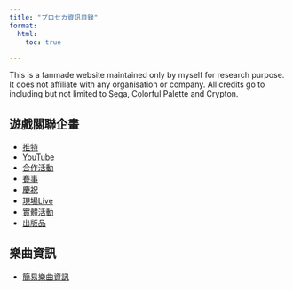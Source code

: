 ```yaml
---
title: "プロセカ資訊目錄"
format:
  html:
    toc: true

---
```

::: {.callout-important collapse="true"}
This is a fanmade website maintained only by myself for research purpose. It does not affiliate with any organisation or company. All credits go to including but not limited to Sega, Colorful Palette and Crypton. 
:::


## 遊戲關聯企畫
<div class="menu">
<ul>
    <li>[推特](./projects/twitter.qmd)</li>
    <li>[YouTube](./projects/youtube.qmd)</li>
    <li>[合作活動](./projects/collab.qmd)</li>
    <li>[賽事](./projects/championships.qmd)</li>
    <li>[慶祝](./projects/celebrations.qmd)</li>
    <li>[現場Live](./projects/lives.qmd)</li>
    <li>[實體活動](./projects/IRLevent.qmd)</li>
    <li>[出版品](./projects/publication.qmd)</li>
</ul>
</div>

## 樂曲資訊
<div class="menu">
<ul>
    <li>[簡易樂曲資訊](./songs/info.qmd)</li>
</ul>
</div>